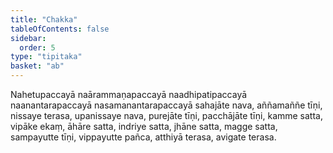 ```yaml
---
title: "Chakka"
tableOfContents: false
sidebar:
  order: 5
type: "tipitaka"
basket: "ab"
---
```



<DynamicBreadcrumb />

<Paragraph number="1698">
Nahetupaccayā naārammaṇapaccayā naadhipatipaccayā naanantarapaccayā nasamanantarapaccayā sahajāte nava, aññamaññe tīṇi, nissaye terasa, upanissaye nava, purejāte tīṇi, pacchājāte tīṇi, kamme satta, vipāke ekaṃ, āhāre satta, indriye satta, jhāne satta, magge satta, sampayutte tīṇi, vippayutte pañca, atthiyā terasa, avigate terasa.
</Paragraph>